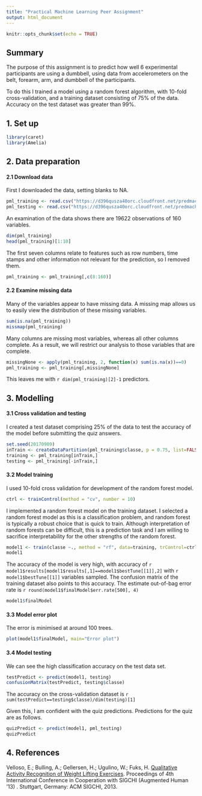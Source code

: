 ```yaml
---
title: "Practical Machine Learning Peer Assignment"
output: html_document
---
```


```r
knitr::opts_chunk$set(echo = TRUE)
```

## Summary

The purpose of this assignment is to predict how well 6 experimental participants are using a dumbbell, using data from accelerometers on the belt, forearm, arm, and dumbbell of the participants.

To do this I trained a model using a random forest algorithm, with 10-fold cross-validation, and a training dataset consisting of 75% of the data. Accuracy on the test dataset was greater than 99%.

## 1. Set up

```r
library(caret)
library(Amelia)
```

## 2. Data preparation

#### 2.1 Download data
First I downloaded the data, setting blanks to NA.

```r
pml_training <- read.csv("https://d396qusza40orc.cloudfront.net/predmachlearn/pml-training.csv", na.strings=c("", "NA"))
pml_testing <- read.csv("https://d396qusza40orc.cloudfront.net/predmachlearn/pml-testing.csv", na.strings=c("", "NA"))
```

An examination of the data shows there are 19622 observations of 160 variables.

```r
dim(pml_training)
head(pml_training)[1:10]
```

The first seven columns relate to features such as row numbers, time stamps and other information not relevant for the prediction, so I removed them. 

```r
pml_training <- pml_training[,c(8:160)]
```

#### 2.2 Examine missing data

Many of the variables appear to have missing data. A missing map allows us to easily view the distribution of these missing variables.

```r
sum(is.na(pml_training))
missmap(pml_training)
```

Many columns are missing most variables, whereas all other columns complete. As a result, we will restrict our analysis to those variables that are complete.

```r
missingNone <- apply(pml_training, 2, function(x) sum(is.na(x))==0)
pml_training <- pml_training[,missingNone]
```

This leaves me with `r dim(pml_training)[2]-1` predictors.

## 3. Modelling

#### 3.1 Cross validation and testing

I created a  test dataset comprising 25% of the data to test the accuracy of the model before submitting the quiz answers.

```r
set.seed(20170909)
inTrain <- createDataPartition(pml_training$classe, p = 0.75, list=FALSE)
training <- pml_training[inTrain,]
testing <- pml_training[-inTrain,]
```

#### 3.2 Model training

I used 10-fold cross validation for development of the random forest model.

```r
ctrl <- trainControl(method = "cv", number = 10)
```

I implemented a random forest model on the training dataset. I selected a random forest model as this is a classification problem, and random forest is typically a robust choice that is quick to train. Although interpretation of random forests can be difficult, this is a prediction task and I am willing to sacrifice interpretability for the other strengths of the random forest.

```r
model1 <- train(classe ~., method = "rf", data=training, trControl=ctrl)
model1
```

The accuracy of the model is very high, with accuracy of `r model1$results[model1$results[,1]==model1$bestTune[[1]],2]` with `r model1$bestTune[[1]]` variables sampled. The confusion matrix of the training dataset also points to this accuracy. The estimate out-of-bag error rate is `r round(model1$finalModel$err.rate[500], 4)`

```r
model1$finalModel
```

#### 3.3 Model error plot

The error is minimised at around 100 trees.

```r
plot(model1$finalModel, main="Error plot")
```

#### 3.4 Model testing

We can see the high classification accuracy on the test data set.

```r
testPredict <- predict(model1, testing)
confusionMatrix(testPredict, testing$classe)
```

The accuracy on the cross-validation dataset is `r sum(testPredict==testing$classe)/dim(testing)[1]`

Given this, I am confident with the quiz predictions. Predictions for the quiz are as follows.

```r
quizPredict <- predict(model1, pml_testing)
quizPredict
```

## 4. References

Velloso, E.; Bulling, A.; Gellersen, H.; Ugulino, W.; Fuks, H. [Qualitative Activity Recognition of Weight Lifting Exercises](http://web.archive.org/web/20161224072740/http:/groupware.les.inf.puc-rio.br/work.jsf?p1=11201). Proceedings of 4th International Conference in Cooperation with SIGCHI (Augmented Human '13) . Stuttgart, Germany: ACM SIGCHI, 2013.
